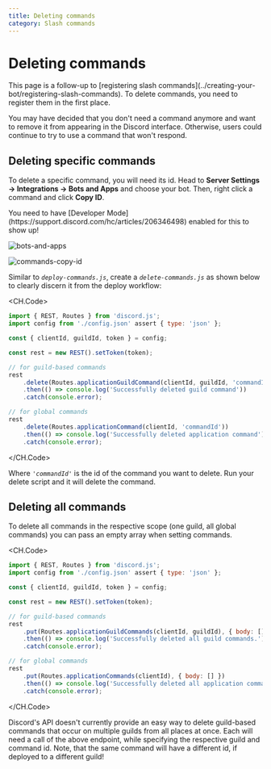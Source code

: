 ```yaml
---
title: Deleting commands
category: Slash commands
---
```


# Deleting commands

<Alert title="Read first!" type="info">
	This page is a follow-up to [registering slash commands](../creating-your-bot/registering-slash-commands). To delete
	commands, you need to register them in the first place.
</Alert>

You may have decided that you don't need a command anymore and want to remove it from appearing in the Discord interface. Otherwise, users could continue to try to use a command that won't respond.

## Deleting specific commands

To delete a specific command, you will need its id. Head to **Server Settings -> Integrations -> Bots and Apps** and choose your bot. Then, right click a command and click **Copy ID**.

<Alert title="Tip" type="success">
	You need to have [Developer Mode](https://support.discord.com/hc/articles/206346498) enabled for this to show up!
</Alert>

![bots-and-apps](/assets/bots-and-apps.png)

![commands-copy-id](/assets/commands-copy-id.png)

Similar to _`deploy-commands.js`_, create a _`delete-commands.js`_ as shown below to clearly discern it from the deploy workflow:

<CH.Code>

```js mark=9:18
import { REST, Routes } from 'discord.js';
import config from './config.json' assert { type: 'json' };

const { clientId, guildId, token } = config;

const rest = new REST().setToken(token);

// for guild-based commands
rest
	.delete(Routes.applicationGuildCommand(clientId, guildId, 'commandId'))
	.then(() => console.log('Successfully deleted guild command'))
	.catch(console.error);

// for global commands
rest
	.delete(Routes.applicationCommand(clientId, 'commandId'))
	.then(() => console.log('Successfully deleted application command'))
	.catch(console.error);
```

</CH.Code>

Where _`'commandId'`_ is the id of the command you want to delete. Run your delete script and it will delete the command.

## Deleting all commands

To delete all commands in the respective scope (one guild, all global commands) you can pass an empty array when setting commands.

<CH.Code>

```js mark=9:18
import { REST, Routes } from 'discord.js';
import config from './config.json' assert { type: 'json' };

const { clientId, guildId, token } = config;

const rest = new REST().setToken(token);

// for guild-based commands
rest
	.put(Routes.applicationGuildCommands(clientId, guildId), { body: [] })
	.then(() => console.log('Successfully deleted all guild commands.'))
	.catch(console.error);

// for global commands
rest
	.put(Routes.applicationCommands(clientId), { body: [] })
	.then(() => console.log('Successfully deleted all application commands.'))
	.catch(console.error);
```

</CH.Code>

Discord's API doesn't currently provide an easy way to delete guild-based commands that occur on multiple guilds from all places at once. Each will need a call of the above endpoint, while specifying the respective guild and command id. Note, that the same command will have a different id, if deployed to a different guild!
